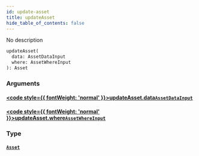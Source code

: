 ```yaml
---
id: update-asset
title: updateAsset
hide_table_of_contents: false
---
```








No description

```graphql
updateAsset(
  data: AssetDataInput
  where: AssetWhereInput
): Asset
```


### Arguments

#### [<code style={{ fontWeight: 'normal' }}>updateAsset.<b>data</b></code>](#)<Bullet />[`AssetDataInput`](/docs/api/inputs/asset-data-input) <Badge class="secondary" text="input"/>
> 
> 

#### [<code style={{ fontWeight: 'normal' }}>updateAsset.<b>where</b></code>](#)<Bullet />[`AssetWhereInput`](/docs/api/inputs/asset-where-input) <Badge class="secondary" text="input"/>
> 
> 

### Type

#### [`Asset`](/docs/api/objects/asset) <Badge class="secondary" text="object"/>
> 
> 





